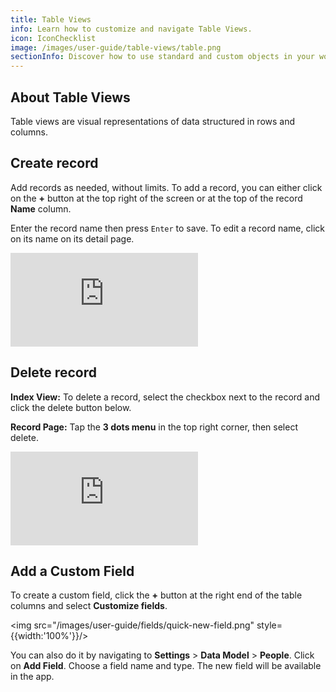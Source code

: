 ```yaml
---
title: Table Views
info: Learn how to customize and navigate Table Views.
icon: IconChecklist
image: /images/user-guide/table-views/table.png
sectionInfo: Discover how to use standard and custom objects in your workspace.
---
```


## About Table Views

Table views are visual representations of data structured in rows and columns.

## Create record

Add records as needed, without limits. To add a record, you can either click on the **+** button at the top right of the screen or at the top of the record **Name** column. 

Enter the record name then press `Enter` to save. To edit a record name, click on its name on its detail page.

<div style={{padding:'69.01% 0 0 0', position:'relative', margin: '32px 0px 0px'}}>
  <iframe 
    src="https://player.vimeo.com/video/927071691?autoplay=1&loop=1&autopause=0&background=1&amp;app_id=58479" 
    frameBorder="0" 
    allow="autoplay; fullscreen; picture-in-picture; clipboard-write" 
    style={{
      position:'absolute',
      top:0,
      left:0,
      width:'100%',
      height:'100%',
      borderRadius: '16px', 
      border:'2px solid black'
    }}
    title="Export data"
  ></iframe>
</div>
<script src="https://player.vimeo.com/api/player.js"></script>


## Delete record

**Index View:** To delete a record, select the checkbox next to the record and click the delete button below.

**Record Page:** Tap the **3 dots menu** in the top right corner, then select delete.


<div style={{padding:'69.01% 0 0 0', position:'relative', margin: '32px 0px 0px'}}>
  <iframe 
    src="https://player.vimeo.com/video/927073570?autoplay=1&loop=1&autopause=0&background=1&amp;app_id=58479" 
    frameBorder="0" 
    allow="autoplay; fullscreen; picture-in-picture; clipboard-write" 
    style={{
      position:'absolute',
      top:0,
      left:0,
      width:'100%',
      height:'100%',
      borderRadius: '16px', 
      border:'2px solid black'
    }}
    title="Export data"
  ></iframe>
</div>
<script src="https://player.vimeo.com/api/player.js"></script>

## Add a Custom Field

To create a custom field, click the **+** button at the right end of the table columns and select **Customize fields**. 

<img src="/images/user-guide/fields/quick-new-field.png" style={{width:'100%'}}/>

You can also do it by navigating to **Settings** > **Data Model** > **People**. Click on **Add Field**. Choose a field name and type. The new field will be available in the app.

<ArticleEditContent articleTitle="table-views.mdx"></ArticleEditContent>